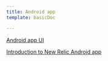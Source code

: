 ```yaml
---
title: Android app
template: basicDoc

---
```


[Android app UI](/docs/mobile-apps/new-relic-mobile-apps/android-app/android-app-ui)

[Introduction to New Relic Android app](/docs/mobile-apps/new-relic-mobile-apps/android-app/introduction-new-relic-android-app)
